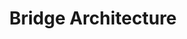 ---
title: Bridge Architecture
description: TBD
updated: 2024-05-31
authors: [ashucoder9]
icon: BookOpen
---